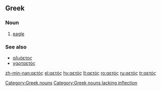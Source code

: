 ==Greek==

===Noun===
{{el-noun|m|aetós||}}

# [[eagle]]

===See also===
* [[αλιάετος]] <!-- fixed -->
* [[χαρταετός]] <!-- this is OK -->

[[Category:Greek nouns]]
[[Category:Greek nouns lacking inflection]]

[[zh-min-nan:αετός]]
[[el:αετός]]
[[hy:αετός]]
[[lt:αετός]]
[[ro:αετός]]
[[ru:αετός]]
[[tr:αετός]]